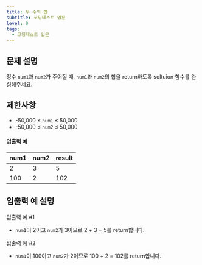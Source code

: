 ```yaml
---
title: 두 수의 합
subtitle: 코딩테스트 입문
level: 0
tags:
  - 코딩테스트 입문
---
```


## 문제 설명

정수 `num1`과 `num2`가 주어질 때, `num1`과 `num2`의 합을 return하도록 soltuion 함수를 완성해주세요.

## 제한사항

- -50,000 ≤ `num1` ≤ 50,000
- -50,000 ≤ `num2` ≤ 50,000

#### 입출력 예

| num1 | num2 | result |
| ---- | ---- | ------ |
| 2    | 3    | 5      |
| 100  | 2    | 102    |

## 입출력 예 설명

입출력 예 #1

- `num1`이 2이고 `num2`가 3이므로 2 + 3 = 5를 return합니다.

입출력 예 #2

- `num1`이 100이고 `num2`가 2이므로 100 + 2 = 102를 return합니다.
